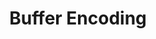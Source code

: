---
id: "node_tf_hard_004"
questionType: "TRUE_FALSE"
title: "Buffer Encoding"
statement: "The default encoding for Buffer in Node.js is utf8."
difficulty: "HARD"
category: "Node.js"
correctAnswer: true
explanation: "utf8 is the default encoding used when creating buffers from strings."
---
